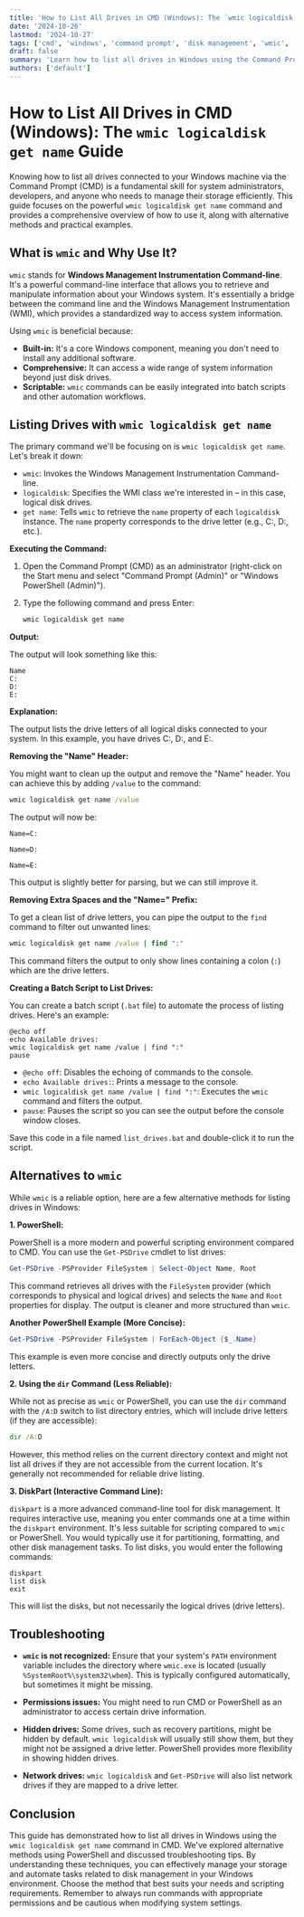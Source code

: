 ```yaml
---
title: 'How to List All Drives in CMD (Windows): The `wmic logicaldisk get name` Guide'
date: '2024-10-26'
lastmod: '2024-10-27'
tags: ['cmd', 'windows', 'command prompt', 'disk management', 'wmic', 'logicaldisk', 'list drives', 'powershell', 'batch script', 'system administration']
draft: false
summary: 'Learn how to list all drives in Windows using the Command Prompt (CMD) with the `wmic logicaldisk get name` command. This comprehensive guide covers alternatives, batch scripting options, and troubleshooting tips for effective disk management.'
authors: ['default']
---
```


# How to List All Drives in CMD (Windows): The `wmic logicaldisk get name` Guide

Knowing how to list all drives connected to your Windows machine via the Command Prompt (CMD) is a fundamental skill for system administrators, developers, and anyone who needs to manage their storage efficiently. This guide focuses on the powerful `wmic logicaldisk get name` command and provides a comprehensive overview of how to use it, along with alternative methods and practical examples.

## What is `wmic` and Why Use It?

`wmic` stands for **Windows Management Instrumentation Command-line**. It's a powerful command-line interface that allows you to retrieve and manipulate information about your Windows system.  It's essentially a bridge between the command line and the Windows Management Instrumentation (WMI), which provides a standardized way to access system information.

Using `wmic` is beneficial because:

*   **Built-in:** It's a core Windows component, meaning you don't need to install any additional software.
*   **Comprehensive:**  It can access a wide range of system information beyond just disk drives.
*   **Scriptable:** `wmic` commands can be easily integrated into batch scripts and other automation workflows.

## Listing Drives with `wmic logicaldisk get name`

The primary command we'll be focusing on is `wmic logicaldisk get name`.  Let's break it down:

*   `wmic`:  Invokes the Windows Management Instrumentation Command-line.
*   `logicaldisk`: Specifies the WMI class we're interested in – in this case, logical disk drives.
*   `get name`:  Tells `wmic` to retrieve the `name` property of each `logicaldisk` instance.  The `name` property corresponds to the drive letter (e.g., C:, D:, etc.).

**Executing the Command:**

1.  Open the Command Prompt (CMD) as an administrator (right-click on the Start menu and select "Command Prompt (Admin)" or "Windows PowerShell (Admin)").
2.  Type the following command and press Enter:

    ```cmd
    wmic logicaldisk get name
    ```

**Output:**

The output will look something like this:

```
Name
C:
D:
E:
```

**Explanation:**

The output lists the drive letters of all logical disks connected to your system.  In this example, you have drives C:, D:, and E:.

**Removing the "Name" Header:**

You might want to clean up the output and remove the "Name" header.  You can achieve this by adding `/value` to the command:

```cmd
wmic logicaldisk get name /value
```

The output will now be:

```
Name=C:

Name=D:

Name=E:
```

This output is slightly better for parsing, but we can still improve it.

**Removing Extra Spaces and the "Name=" Prefix:**

To get a clean list of drive letters, you can pipe the output to the `find` command to filter out unwanted lines:

```cmd
wmic logicaldisk get name /value | find ":"
```

This command filters the output to only show lines containing a colon (`:`) which are the drive letters.

**Creating a Batch Script to List Drives:**

You can create a batch script (`.bat` file) to automate the process of listing drives.  Here's an example:

```batch
@echo off
echo Available drives:
wmic logicaldisk get name /value | find ":"
pause
```

*   `@echo off`:  Disables the echoing of commands to the console.
*   `echo Available drives:`: Prints a message to the console.
*   `wmic logicaldisk get name /value | find ":"`: Executes the `wmic` command and filters the output.
*   `pause`:  Pauses the script so you can see the output before the console window closes.

Save this code in a file named `list_drives.bat` and double-click it to run the script.

## Alternatives to `wmic`

While `wmic` is a reliable option, here are a few alternative methods for listing drives in Windows:

**1. PowerShell:**

PowerShell is a more modern and powerful scripting environment compared to CMD.  You can use the `Get-PSDrive` cmdlet to list drives:

```powershell
Get-PSDrive -PSProvider FileSystem | Select-Object Name, Root
```

This command retrieves all drives with the `FileSystem` provider (which corresponds to physical and logical drives) and selects the `Name` and `Root` properties for display.  The output is cleaner and more structured than `wmic`.

**Another PowerShell Example (More Concise):**

```powershell
Get-PSDrive -PSProvider FileSystem | ForEach-Object {$_.Name}
```

This example is even more concise and directly outputs only the drive letters.

**2. Using the `dir` Command (Less Reliable):**

While not as precise as `wmic` or PowerShell, you can use the `dir` command with the `/A:D` switch to list directory entries, which will include drive letters (if they are accessible):

```cmd
dir /A:D
```

However, this method relies on the current directory context and might not list all drives if they are not accessible from the current location.  It's generally not recommended for reliable drive listing.

**3. DiskPart (Interactive Command Line):**

`diskpart` is a more advanced command-line tool for disk management.  It requires interactive use, meaning you enter commands one at a time within the `diskpart` environment.  It's less suitable for scripting compared to `wmic` or PowerShell.  You would typically use it for partitioning, formatting, and other disk management tasks. To list disks, you would enter the following commands:

```
diskpart
list disk
exit
```

This will list the disks, but not necessarily the logical drives (drive letters).

## Troubleshooting

*   **`wmic` is not recognized:**  Ensure that your system's `PATH` environment variable includes the directory where `wmic.exe` is located (usually `%SystemRoot%\system32\wbem`).  This is typically configured automatically, but sometimes it might be missing.

*   **Permissions issues:** You might need to run CMD or PowerShell as an administrator to access certain drive information.

*   **Hidden drives:** Some drives, such as recovery partitions, might be hidden by default. `wmic logicaldisk` will usually still show them, but they might not be assigned a drive letter.  PowerShell provides more flexibility in showing hidden drives.

*   **Network drives:** `wmic logicaldisk` and `Get-PSDrive` will also list network drives if they are mapped to a drive letter.

## Conclusion

This guide has demonstrated how to list all drives in Windows using the `wmic logicaldisk get name` command in CMD.  We've explored alternative methods using PowerShell and discussed troubleshooting tips. By understanding these techniques, you can effectively manage your storage and automate tasks related to disk management in your Windows environment.  Choose the method that best suits your needs and scripting requirements. Remember to always run commands with appropriate permissions and be cautious when modifying system settings.